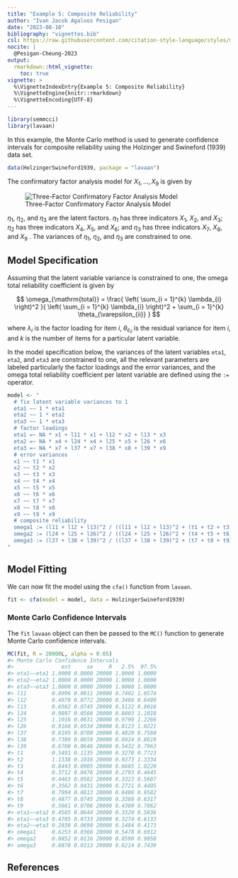 ```yaml
---
title: "Example 5: Composite Reliability"
author: "Ivan Jacob Agaloos Pesigan"
date: "2023-08-10"
bibliography: "vignettes.bib"
csl: https://raw.githubusercontent.com/citation-style-language/styles/master/apa.csl
nocite: |
  @Pesigan-Cheung-2023
output:
  rmarkdown::html_vignette:
    toc: true
vignette: >
  %\VignetteIndexEntry{Example 5: Composite Reliability}
  %\VignetteEngine{knitr::rmarkdown}
  %\VignetteEncoding{UTF-8}
---
```


<!-- vignettes/example-5-composite-reliability.Rmd is generated from .setup/vignettes/example-5-composite-reliability.Rmd.orig. Please edit that file -->






```r
library(semmcci)
library(lavaan)
```

In this example,
the Monte Carlo method is used to generate confidence intervals
for composite reliability
using the Holzinger and Swineford (1939) data set.


```r
data(HolzingerSwineford1939, package = "lavaan")
```

\noindent The confirmatory factor analysis model for $X_{1}, \dots, X_{9}$
is given by

![Three-Factor Confirmatory Factor Analysis Model](https://raw.githubusercontent.com/jeksterslab/semmcci/main/.setup/latex/figures/png/cfa.png)

\noindent $\eta_{1}$, $\eta_{2}$, and $\eta_{3}$ are the latent factors.
$\eta_{1}$ has three indicators $X_{1}$, $X_{2}$, and $X_{3}$;
$\eta_{2}$ has three indicators $X_{4}$, $X_{5}$, and $X_{6}$; and
$\eta_{3}$ has three indicators $X_{7}$, $X_{8}$, and $X_{9}$ .
The variances of $\eta_{1}$, $\eta_{2}$, and $\eta_{3}$ are constrained to one.

## Model Specification

Assuming that the latent variable variance is constrained to one,
the omega total reliability coefficient is given by

$$
  \omega_{\mathrm{total}}
  =
  \frac{
  \left(
  \sum_{i = 1}^{k}
  \lambda_{i}
  \right)^2
  }{
  \left(
  \sum_{i = 1}^{k}
  \lambda_{i}
  \right)^2
  +
  \sum_{i = 1}^{k}
  \theta_{\varepsilon_{ii}}
  }
$$

\noindent where $\lambda_{i}$ is the factor loading for item $i$,
$\theta_{\varepsilon_{ii}}$ is the residual variance for item $i$,
and $k$ is the number of items for a particular latent variable.

In the model specification below,
the variances of the latent variables `eta1`, `eta2`, and `eta3` are constrained to one,
all the relevant parameters are labeled particularly the factor loadings and the error variances,
and the omega total reliability coefficient per latent variable are defined
using the `:=` operator.


```r
model <- "
  # fix latent variable variances to 1
  eta1 ~~ 1 * eta1
  eta2 ~~ 1 * eta2
  eta3 ~~ 1 * eta3
  # factor loadings
  eta1 =~ NA * x1 + l11 * x1 + l12 * x2 + l13 * x3
  eta2 =~ NA * x4 + l24 * x4 + l25 * x5 + l26 * x6
  eta3 =~ NA * x7 + l37 * x7 + l38 * x8 + l39 * x9
  # error variances
  x1 ~~ t1 * x1
  x2 ~~ t2 * x2
  x3 ~~ t3 * x3
  x4 ~~ t4 * x4
  x5 ~~ t5 * x5
  x6 ~~ t6 * x6
  x7 ~~ t7 * x7
  x8 ~~ t8 * x8
  x9 ~~ t9 * x9
  # composite reliability
  omega1 := (l11 + l12 + l13)^2 / ((l11 + l12 + l13)^2 + (t1 + t2 + t3))
  omega2 := (l24 + l25 + l26)^2 / ((l24 + l25 + l26)^2 + (t4 + t5 + t6))
  omega3 := (l37 + l38 + l39)^2 / ((l37 + l38 + l39)^2 + (t7 + t8 + t9))
"
```

## Model Fitting

We can now fit the model using the `cfa()` function from `lavaan`.


```r
fit <- cfa(model = model, data = HolzingerSwineford1939)
```

### Monte Carlo Confidence Intervals

The `fit` `lavaan` object can then be passed to the `MC()` function
to generate Monte Carlo confidence intervals.


```r
MC(fit, R = 20000L, alpha = 0.05)
#> Monte Carlo Confidence Intervals
#>               est     se     R   2.5%  97.5%
#> eta1~~eta1 1.0000 0.0000 20000 1.0000 1.0000
#> eta2~~eta2 1.0000 0.0000 20000 1.0000 1.0000
#> eta3~~eta3 1.0000 0.0000 20000 1.0000 1.0000
#> l11        0.8996 0.0811 20000 0.7402 1.0574
#> l12        0.4979 0.0772 20000 0.3466 0.6490
#> l13        0.6562 0.0745 20000 0.5122 0.8016
#> l24        0.9897 0.0566 20000 0.8803 1.1018
#> l25        1.1016 0.0631 20000 0.9790 1.2266
#> l26        0.9166 0.0534 20000 0.8123 1.0221
#> l37        0.6195 0.0700 20000 0.4829 0.7560
#> l38        0.7309 0.0659 20000 0.6024 0.8619
#> l39        0.6700 0.0646 20000 0.5432 0.7963
#> t1         0.5491 0.1135 20000 0.3270 0.7723
#> t2         1.1338 0.1016 20000 0.9373 1.3334
#> t3         0.8443 0.0905 20000 0.6685 1.0220
#> t4         0.3712 0.0476 20000 0.2793 0.4645
#> t5         0.4463 0.0582 20000 0.3323 0.5607
#> t6         0.3562 0.0431 20000 0.2721 0.4405
#> t7         0.7994 0.0813 20000 0.6406 0.9582
#> t8         0.4877 0.0745 20000 0.3388 0.6317
#> t9         0.5661 0.0706 20000 0.4309 0.7062
#> eta1~~eta2 0.4585 0.0644 20000 0.3320 0.5836
#> eta1~~eta3 0.4705 0.0733 20000 0.3274 0.6133
#> eta2~~eta3 0.2830 0.0690 20000 0.1484 0.4173
#> omega1     0.6253 0.0366 20000 0.5478 0.6912
#> omega2     0.8852 0.0116 20000 0.8598 0.9058
#> omega3     0.6878 0.0313 20000 0.6214 0.7439
```

## References
